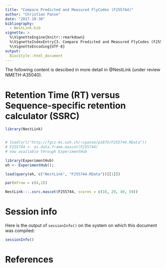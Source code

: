 ```yaml
---
title: "Compare Predicted and Measured FlyCodes (F255744)"
author: "Christian Panse"
date: "2017-10-30"
bibliography:
  - NestLink.bib
vignette: >
  %\VignetteEngine{knitr::rmarkdown}
  %\VignetteIndexEntry{3. Compare Predicted and Measured FlyCodes (F255744).}
  %\VignetteEncoding{UTF-8}
output:
  BiocStyle::html_document
---
```


The following content is descibed in more detail in @NestLink
(under review  NMETH-A35040).


# Retention Time (RT) versus Sequence-specific retention calculator (SSRC)

```r
library(NestLink)


# load(url("http://fgcz-ms.uzh.ch/~cpanse/p1875/F255744.RData"))
# F255744 <- as.data.frame.mascot(F255744) 
# now available through ExperimentHub

library(ExperimentHub)
eh <- ExperimentHub(); 

load(query(eh, c("NestLink", "F255744.RData"))[[1]])

par(mfrow = c(4,1))

NestLink:::.ssrc.mascot(F255744, scores = c(10, 20, 40, 50))
```


# Session info

Here is the output of `sessionInfo()` on the system on which this
document was compiled:

```r
sessionInfo()
```

# References

